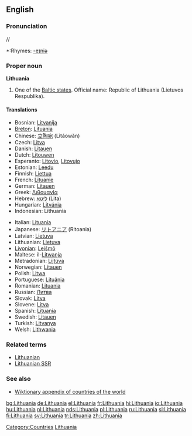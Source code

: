 {{wikipedia}}
==English==

===Pronunciation===
/{{IPAchar|ˌlɪθjuˈeɪniə}}/
*:Rhymes: [[Rhymes:English:-eɪniə|-eɪniə]]

===Proper noun===
'''Lithuania'''

# One of the [[Baltic states]]. Official name: Republic of Lithuania (Lietuvos Respublika).

====Translations====
{{top}}
*Bosnian: [[Litvanija]] {{f}}
*[[Breton]]: [[Lituania]]
*Chinese: [[立陶宛]] (Lìtáowǎn)
*Czech: [[Litva#Czech|Litva]]
*Danish: [[Litauen]]
*Dutch: [[Litouwen]]
*Esperanto: [[Litovio]], [[Litovujo]]
*Estonian: [[Leedu]]
*Finnish: [[Liettua]]
*French: [[Lituanie]] {{f}}
*German: [[Litauen]]
*Greek: [[Λιθουανία]] {{f}}
*Hebrew: [[ליטא]] (Lita)
*Hungarian: [[Litvánia]]
*Indonesian: Lithuania
{{mid}}
*Italian: [[Lituania]] {{f}}
*Japanese: [[リトアニア]] (Ritoania)
*Latvian: [[Lietuva]] {{f}}
*Lithuanian: [[Lietuva]] {{f}}
*[[Livonian]]: [[Leišmō]]
*Maltese: il-[[Litwanja]]
*Metradonian: [[Lijtúva]]
*Norwegian: [[Litauen]]
*Polish: [[Litwa]] {{f}}
*Portuguese: [[Lituânia]]
*Romanian: [[Lituania]] {{f}}
*Russian: [[Литва]]
*Slovak: [[Litva#Slovak|Litva]] {{f}}
*Slovene: [[Litva#Slovene|Litva]] {{f}}
*Spanish: [[Lituania#Spanish|Lituania]]
*Swedish: [[Litauen]]
*Turkish: [[Litvanya]]
*Welsh: [[Lithwania]]
{{bottom}}

===Related terms===
*[[Lithuanian]]
*[[Lithuanian SSR]]

===See also===
*[[Wiktionary Appendix:Countries of the world|Wiktionary appendix of countries of the world]]

[[Category:Countries]]
[[Category:Lithuania| Lithuania]]

[[bg:Lithuania]]
[[de:Lithuania]]
[[el:Lithuania]]
[[fr:Lithuania]]
[[hi:Lithuania]]
[[io:Lithuania]]
[[hu:Lithuania]]
[[nl:Lithuania]]
[[nds:Lithuania]]
[[pl:Lithuania]]
[[ru:Lithuania]]
[[sl:Lithuania]]
[[fi:Lithuania]]
[[sv:Lithuania]]
[[tr:Lithuania]]
[[zh:Lithuania]]